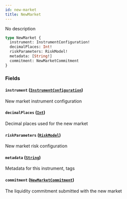 ```yaml
---
id: new-market
title: NewMarket
---
```



No description

```graphql
type NewMarket {
  instrument: InstrumentConfiguration!
  decimalPlaces: Int!
  riskParameters: RiskModel!
  metadata: [String!]
  commitment: NewMarketCommitment
}
```


### Fields

#### `instrument` ([`InstrumentConfiguration`](/docs/mainnet/graphql/objects/instrument-configuration))

New market instrument configuration


#### `decimalPlaces` ([`Int`](/docs/mainnet/graphql/scalars/int))

Decimal places used for the new market


#### `riskParameters` ([`RiskModel`](/docs/mainnet/graphql/unions/risk-model))

New market risk configuration


#### `metadata` ([`String`](/docs/mainnet/graphql/scalars/string))

Metadata for this instrument, tags


#### `commitment` ([`NewMarketCommitment`](/docs/mainnet/graphql/objects/new-market-commitment))

The liquidity commitment submitted with the new market




